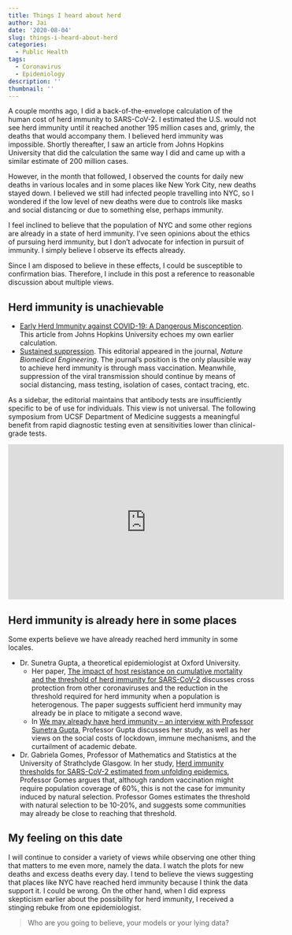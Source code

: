 ```yaml
---
title: Things I heard about herd
author: Jai
date: '2020-08-04'
slug: things-i-heard-about-herd
categories:
  - Public Health
tags:
  - Coronavirus
  - Epidemiology
description: ''
thumbnail: ''
---
```


A couple months ago, I did a back-of-the-envelope calculation of the human cost of herd immunity to SARS-CoV-2. I estimated the U.S. would not see herd immunity until it reached another 195 million cases and, grimly, the deaths that would accompany them. I believed herd immunity was impossible. Shortly thereafter, I saw an article from Johns Hopkins University that did the calculation the same way I did and came up with a similar estimate of 200 million cases.

However, in the month that followed, I observed the counts for daily new deaths in various locales and in some places like New York City, new deaths stayed down. I believed we still had infected people travelling into NYC, so I wondered if the low level of new deaths were due to controls like masks and social distancing or due to something else, perhaps immunity.

I feel inclined to believe that the population of NYC and some other regions are already in a state of herd immunity. I've seen opinions about the ethics of pursuing herd immunity, but I don't advocate for infection in pursuit of immunity. I simply believe I observe its effects already.

Since I am disposed to believe in these effects, I could be susceptible to confirmation bias. Therefore, I include in this post a reference to reasonable discussion about multiple views.

## Herd immunity is unachievable
- [Early Herd Immunity against COVID-19: A Dangerous Misconception](https://coronavirus.jhu.edu/from-our-experts/early-herd-immunity-against-covid-19-a-dangerous-misconception). This article from Johns Hopkins University echoes my own earlier calculation.
- [Sustained suppression](https://rdcu.be/b54KU). This editorial appeared in the journal, *Nature Biomedical Engineering*. The journal's position is the only plausible way to achieve herd immunity is through mass vaccination. Meanwhile, suppression of the viral transmission should continue by means of social distancing, mass testing, isolation of cases, contact tracing, etc.

As a sidebar, the editorial maintains that antibody tests are insufficiently specific to be of use for individuals. This view is not universal. The following symposium from UCSF Department of Medicine suggests a meaningful benefit from rapid diagnostic testing even at sensitivities lower than clinical-grade tests.

<iframe width="560" height="315" src="https://www.youtube.com/embed/kNADw5io9Ms?start=480" frameborder="0" allow="accelerometer; autoplay; encrypted-media; gyroscope; picture-in-picture" allowfullscreen></iframe>

## Herd immunity is already here in some places
Some experts believe we have already reached herd immunity in some locales.

- Dr. Sunetra Gupta, a theoretical epidemiologist at Oxford University.
  - Her paper, [The impact of host resistance on cumulative mortality and the threshold of herd immunity for SARS-CoV-2](https://www.medrxiv.org/content/10.1101/2020.07.15.20154294v1) discusses cross protection from other coronaviruses and the reduction in the threshold required for herd immunity when a population is heterogenous. The paper suggests sufficient herd immunity may already be in place to mitigate a second wave.
  - In [We may already have herd immunity – an interview with Professor Sunetra Gupta](https://reaction.life/we-may-already-have-herd-immunity-an-interview-with-professor-sunetra-gupta/), Professor Gupta discusses her study, as well as her views on the social costs of lockdown, immune mechanisms, and the curtailment of academic debate.
- Dr. Gabriela Gomes, Professor of Mathematics and Statistics at the University of Strathclyde Glasgow. In her study, [Herd immunity thresholds for SARS-CoV-2 estimated from unfolding epidemics](https://www.medrxiv.org/content/10.1101/2020.07.23.20160762v1), Professor Gomes argues that, although random vaccination might require population coverage of 60%, this is not the case for immunity induced by natural selection. Professor Gomes estimates the threshold with natural selection to be 10-20%, and suggests some communities may already be close to reaching that threshold.

## My feeling on this date
I will continue to consider a variety of views while observing one other thing that matters to me even more, namely the data. I watch the plots for new deaths and excess deaths every day. I tend to believe the views suggesting that places like NYC have reached herd immunity because I think the data support it. I could be wrong. On the other hand, when I did express skepticism earlier about the possibility for herd immunity, I received a stinging rebuke from one epidemiologist.

> Who are you going to believe, your models or your lying data?